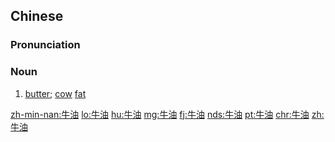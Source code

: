 ==Chinese==
{{zh-forms}}

===Pronunciation===
{{zh-pron
|m=niúyóu
|c=ngau4 jau4
|h=pfs=ngiù-yù
|mn=gû-iû
|cat=n
}}

===Noun===
{{zh-noun}}

# [[butter]]; [[cow]] [[fat]]

{{zh-cat|Foods}}

[[zh-min-nan:牛油]]
[[lo:牛油]]
[[hu:牛油]]
[[mg:牛油]]
[[fj:牛油]]
[[nds:牛油]]
[[pt:牛油]]
[[chr:牛油]]
[[zh:牛油]]